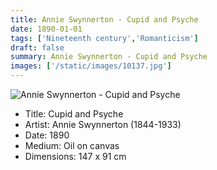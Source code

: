 ```yaml
---
title: Annie Swynnerton - Cupid and Psyche
date: 1890-01-01
tags: ['Nineteenth century','Romanticism']
draft: false
summary: Annie Swynnerton - Cupid and Psyche
images: ['/static/images/10137.jpg']
---
```


![Annie Swynnerton - Cupid and Psyche](/static/images/10137.jpg)

* Title: Cupid and Psyche
* Artist: Annie Swynnerton (1844-1933)
* Date: 1890
* Medium: Oil on canvas
* Dimensions: 147 x 91 cm


